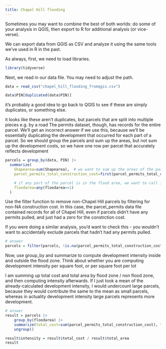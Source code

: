 ```yaml
---
title: Chapel Hill flooding
---
```


Sometimes you may want to combine the best of both worlds: do some of your analysis in QGIS, then export to R for additional analysis (or vice-verse).

We can export data from QGIS as CSV and analyze it using the same tools we've used in R in the past.

As always, first, we need to load libraries.

```r
library(tidyverse)
```

Next, we read in our data file. You may need to adjust the path.

```r
data = read_csv("chapel_hill_flooding_fromqgis.csv")
```

```r
data$PIN[duplicated(data$PIN)]
```

it's probably a good idea to go back to QGIS to see if these are simply duplicates,
or something else.

it looks like these aren't duplicates, but parcels that are split into multiple pieces e.g. by a road
The permits dataset, though, has records for the entire parcel. We'll get an incorrect
answer if we use this, because we'll be essentially duplicating the development that occurred
for each part of a parcel. So we should group the parcels and sum up the areas, but not sum
up the development costs, so we have one row per parcel that accurately reflects development

```r
parcels = group_by(data, PIN) |>
  summarize(
    Shapearea=sum(Shapearea),  # we want to sum up the areas of the parts of the parcel
    parcel_permits_total_construction_cost=first(parcel_permits_total_construction_cost),

    # if any part of the parcel is in the flood area, we want to call it a flood area
    floodarea=any(floodarea==1)
  )
```

Use the filter function to remove non-Chapel Hill parcels by filtering
for non-NA construction cost. In this case, the parcel_permits data file contained
records for all of Chapel Hill, even if parcels didn't have any permits pulled, and
just had a zero for the constrction cost.

If you were doing a similar analysis, you'd want to check this - you wouldn't
want to accidentally exclude parcels that hadn't had any permits pulled.

```r
# answer
parcels = filter(parcels, !is.na(parcel_permits_total_construction_cost))
```

Now, use group_by and summarize to compute development intensity inside and
outside the flood zone. Think about whether you are computing development intensity
per square foot, or per square foot per lot

I am summing up total cost and total area by flood zone / non flood zone, and
then computing intensity afterwards. If I just took a mean of the already-calculated
development intensity, I would undercount large parcels, because they would contribute
the same to the mean as small parcels, whereas in actuality development intensity large parcels 
represents more development.

```r
# answer
result = parcels |>
    group_by(floodarea) |>
    summarize(total_cost=sum(parcel_permits_total_construction_cost), total_area=sum(Shapearea)) |>
    ungroup()

result$intensity = result$total_cost / result$total_area
result
```



